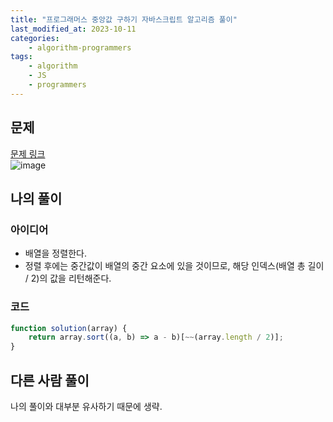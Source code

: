 ```yaml
---
title: "프로그래머스 중앙값 구하기 자바스크립트 알고리즘 풀이"
last_modified_at: 2023-10-11
categories:
    - algorithm-programmers
tags:
    - algorithm
    - JS
    - programmers
---
```


## 문제
[문제 링크](https://school.programmers.co.kr/learn/courses/30/lessons/120811)  
![image](https://github.com/makepin2r/TIL/assets/39889583/557bac2a-7e26-46b0-8154-6ea5ceb2cd0e)

## 나의 풀이
### 아이디어
- 배열을 정렬한다.
- 정렬 후에는 중간값이 배열의 중간 요소에 있을 것이므로, 해당 인덱스(배열 총 길이 / 2)의 값을 리턴해준다.
### 코드
```javascript
function solution(array) {
    return array.sort((a, b) => a - b)[~~(array.length / 2)];
}
```

## 다른 사람 풀이
나의 풀이와 대부분 유사하기 때문에 생략.